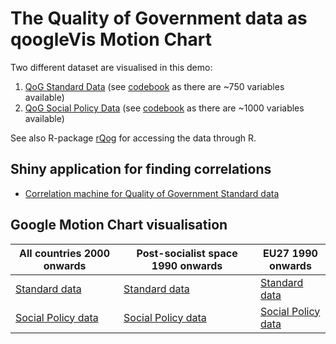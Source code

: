 <h1 class="title">The Quality of Government data as qoogleVis Motion Chart</h1>

Two different dataset are visualised in this demo:

1. [QoG Standard Data](http://www.qog.pol.gu.se/data/datadownloads/qogstandarddata/) (see [codebook](http://www.qogdata.pol.gu.se/codebook/codebook_standard_15may13.pdf) as there are ~750 variables available)
2. [QoG Social Policy Data](http://www.qog.pol.gu.se/data/datadownloads/qogsocialpolicydata/) (see [codebook](http://www.qogdata.pol.gu.se/codebook/codebook_social_4apr12.pdf) as there are ~1000 variables available)


See also R-package [rQog](https://github.com/muuankarski/rQog) for accessing the data through R.

## Shiny application for finding correlations

- [Correlation machine for Quality of Government Standard data](http://glimmer.rstudio.com/muuankarski/QogCorr/)


## Google Motion Chart visualisation 

| All countries 2000 onwards | Post-socialist space 1990 onwards | EU27 1990 onwards | Random 1 | 
| -------------------------- | --------------------------------- | ----------------- |
| [Standard data](http://muuankarski.github.io/QogGVis/motionStandard.html) | [Standard data](http://muuankarski.github.io/QogGVis/motionStandardPostS.html) | [Standard data](http://muuankarski.github.io/QogGVis/motionStandardEu.html) | --- |
| [Social Policy data](http://muuankarski.github.io/QogGVis/motionSocialPolicy.html) | [Social Policy data](http://muuankarski.github.io/QogGVis/motionSocialPolicyPostS.html) | [Social Policy data](http://muuankarski.github.io/QogGVis/motionSocialPolicyEu.html) | [Social Policy data](http://muuankarski.github.io/QogGVis/motionSocialPolicyExit.html | 
